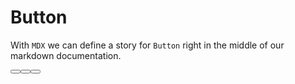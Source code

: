 
<Meta title="React Image Selector" component={Button} />

# Button

With `MDX` we can define a story for `Button` right in the middle of our
markdown documentation.

<Canvas>
  <Story name="RIS Default">
    <form>
      <Button id="Unchecked" label="Unchecked" />
      <Button id="Checked" label="Checked" checked />
      <Button appearance="secondary" id="second" label="Secondary" checked />
    </form>
  </Story>
</Canvas>
